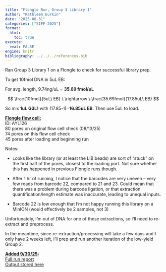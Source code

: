 ```yaml
---
title: "Flongle Run, Group 3 Library 1"
author: "Kathleen Durkin"
date: "2025-08-31"
categories: ["SIFP-2025"]
format:
  html:
    toc: true
execute: 
  eval: FALSE
engine: knitr
bibliography: ../../../references.bib
---
```


Ran Group 3 Library 1 on a Flongle to check for successful library prep.

To get 10fmol DNA in 5uL EB:

For avg. length, 9.74ng/uL = **35.69 fmol/uL**

$$
\frac{10fmol}{5uL\ EB} \ \rightarrow \ \frac{35.69fmol}{17.85uL\ EB}
$$

So mix **1uL G3L1** with (17.85-1)=**16.85uL EB**. Then use 5uL to load.

[**Flongle flow cell:**]{.underline}\
ID: AYL126\
80 pores on original flow cell check (08/13/25)\
74 pores on this flow cell check\
45 pores after loading and beginning run

Notes:

-   Looks like the library (or at least the LIB beads) are sort of "stuck" on the first half of the pores, closest to the loading port. Not sure whether this has happened in previous Flongle runs though.

-   After 1 hr of running, I notice that the barcodes are very uneven -- very few reads from barcode 22, compared to 21 and 23. Could mean that there was a problem during barcode ligation, or that extraction quantification/length estimate was inaccurate, leading to unequal inputs.

-   Barcode 22 is low enough that I'm not happy running this library on a MinION (would effectively be 2 samples, not 3)

Unfortunately, I'm out of DNA for one of these extractions, so I'll need to re-extract and preprocess.

In the meantime, since re-extraction/processing will take a few days and I only have 2 weeks left, I'll prep and run another iteration of the low-yield Group 2.

[**Added 9/30/25:\
**]{.underline}[Full run report](https://gannet.fish.washington.edu/kdurkin1/SIFP_2025/Group3_Flongle/Library1/20250831_1505_MD-101223_AYL126_bd163631/report_AYL126_20250831_1506_bd163631.html)\
[Output stored here](https://gannet.fish.washington.edu/kdurkin1/SIFP_2025/Group3_Flongle/Library1/)
